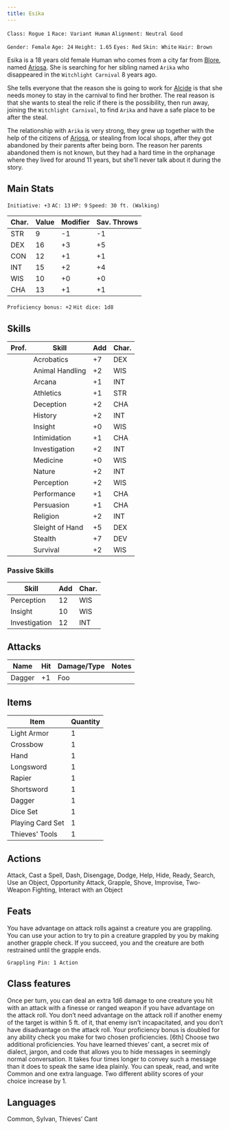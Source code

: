 ```yaml
---
title: Esika
---
```



`Class: Rogue 1` `Race: Variant Human` `Alignment: Neutral Good`

`Gender: Female` `Age: 24` `Height: 1.65` `Eyes: Red` `Skin: White` `Hair: Brown`

Esika is a 18 years old female Human who comes from a city far from [Blore](/places/blore), named [Ariosa](/places/ariosa). She is searching for her sibling named `Arika` who disappeared in the `Witchlight Carnival` 8 years ago.

She tells everyone that the reason she is going to work for [Alcide](/npc/alcide) is that she needs money to stay in the carnival to find her brother. The real reason is that she wants to steal the relic if there is the possibility, then run away, joining the `Witchlight Carnival`, to find `Arika` and have a safe place to be after the steal.

The relationship with `Arika` is very strong, they grew up together with the help of the citizens of [Ariosa](/places/ariosa), or stealing from local shops, after they got abandoned by their parents after being born. The reason her parents abandoned them is not known, but they had a hard time in the orphanage where they lived for around 11 years, but she’ll never talk about it during the story.

## Main Stats

`Initiative: +3` `AC: 13` `HP: 9` `Speed: 30 ft. (Walking)`

| Char. | Value | Modifier | Sav. Throws |
| ----- | ----- | -------- | ----------- |
| STR   | 9     | -1       | -1          |
| DEX   | 16    | +3       | +5          |
| CON   | 12    | +1       | +1          |
| INT   | 15    | +2       | +4          |
| WIS   | 10    | +0       | +0          |
| CHA   | 13    | +1       | +1          |

`Proficiency bonus: +2` `Hit dice: 1d8`

## Skills

| Prof.            | Skill           | Add | Char. |
| ---------------- | --------------- | --- | ----- |
| <ApproveCheck /> | Acrobatics      | +7  | DEX   |
|                  | Animal Handling | +2  | WIS   |
|                  | Arcana          | +1  | INT   |
| <ApproveCheck /> | Athletics       | +1  | STR   |
| <ApproveCheck /> | Deception       | +2  | CHA   |
|                  | History         | +2  | INT   |
|                  | Insight         | +0  | WIS   |
|                  | Intimidation    | +1  | CHA   |
|                  | Investigation   | +2  | INT   |
|                  | Medicine        | +0  | WIS   |
|                  | Nature          | +2  | INT   |
| <ApproveCheck /> | Perception      | +2  | WIS   |
|                  | Performance     | +1  | CHA   |
|                  | Persuasion      | +1  | CHA   |
|                  | Religion        | +2  | INT   |
| <ApproveCheck /> | Sleight of Hand | +5  | DEX   |
| <ApproveCheck /> | Stealth         | +7  | DEV   |
| <ApproveCheck /> | Survival        | +2  | WIS   |

### Passive Skills

| Skill         | Add | Char. |
| ------------- | --- | ----- |
| Perception    | 12  | WIS   |
| Insight       | 10  | WIS   |
| Investigation | 12  | INT   |

## Attacks

| Name   | Hit | Damage/Type | Notes |
| ------ | --- | ----------- | ----- |
| Dagger | +1  | Foo         |

## Items

| Item             | Quantity |
| ---------------- | -------- |
| Light Armor      | 1        |
| Crossbow         | 1        |
| Hand             | 1        |
| Longsword        | 1        |
| Rapier           | 1        |
| Shortsword       | 1        |
| Dagger           | 1        |
| Dice Set         | 1        |
| Playing Card Set | 1        |
| Thieves' Tools   | 1        |

## Actions

<Card title="Standard Action" icon="mdi:sword">
  Attack, Cast a Spell, Dash, Disengage, Dodge, Help, Hide, Ready, Search, Use
  an Object, Opportunity Attack, Grapple, Shove, Improvise, Two-Weapon Fighting,
  Interact with an Object
</Card>

## Feats

<Card title="Grappler • BR 167" icon="mdi:sword">
You have advantage on attack rolls against a creature you are grappling. You can use your action to try to pin a creature grappled by you by making another grapple check. If you succeed, you and the creature are both restrained until the grapple ends.

`Grappling Pin: 1 Action`

</Card>

## Class features

<Card title="Sneak Attack" icon="mdi:sword">
  Once per turn, you can deal an extra 1d6 damage to one creature you hit with
  an attack with a finesse or ranged weapon if you have advantage on the attack
  roll. You don’t need advantage on the attack roll if another enemy of the
  target is within 5 ft. of it, that enemy isn’t incapacitated, and you don’t
  have disadvantage on the attack roll.
</Card>

<Card title="Expertise • PHB 96" icon="mdi:plus">
  Your proficiency bonus is doubled for any ability check you make for two
  chosen proficiencies. [6th] Choose two additional proficiencies.
</Card>

<Card title="Thieves’ Cant • PHB 96" icon="ic:baseline-language">
  You have learned thieves’ cant, a secret mix of dialect, jargon, and code that
  allows you to hide messages in seemingly normal conversation. It takes four
  times longer to convey such a message than it does to speak the same idea
  plainly.
</Card>

<Card title="Languages • BR 31" icon="ic:baseline-language">
  You can speak, read, and write Common and one extra language.
</Card>

<Card title="Ability Score Increase • BR 31" icon="mdi:plus">
  Two different ability scores of your choice increase by 1.
</Card>

## Languages

Common, Sylvan, Thieves’ Cant
